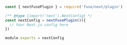 ```ts
const { nextFusePlugin } = require('fuse/next/plugin')
 
/** @type {import('next').NextConfig} */
const nextConfig = nextFusePlugin()({
  // Your Next.js config here
})
 
module.exports = nextConfig
```
